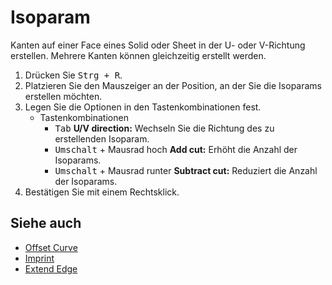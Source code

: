 
# Isoparam

<Reference shortcut="Strg + R" command="Isoparam" button="" />

Kanten auf einer Face eines Solid oder Sheet in der U- oder V-Richtung erstellen. Mehrere Kanten können gleichzeitig erstellt werden.

1. Drücken Sie <kbd>Strg + R</kbd>.
2. Platzieren Sie den Mauszeiger an der Position, an der Sie die Isoparams erstellen möchten.
3. Legen Sie die Optionen in den Tastenkombinationen fest.
   - <Kst>Tastenkombinationen</Kst>
      - <kbd>Tab</kbd> **U/V direction:** Wechseln Sie die Richtung des zu erstellenden Isoparam.
      - <kbd>Umschalt</kbd> + Mausrad hoch **Add cut:** Erhöht die Anzahl der Isoparams.
      - <kbd>Umschalt</kbd> + Mausrad runter **Subtract cut:** Reduziert die Anzahl der Isoparams.
4. Bestätigen Sie mit einem Rechtsklick.

<VideoPlayer fileName="isoparam"/>

## Siehe auch
- [Offset Curve](./offset-curve)
- [Imprint](./imprint)
- [Extend Edge](./extend-edge)